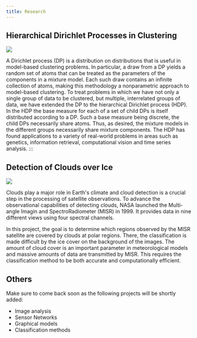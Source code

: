 ```yaml
---
title: Research
---
```


## Hierarchical Dirichlet Processes in Clustering

![](images/jordan_project_picture.gif)

A Dirichlet process (DP) is a distribution on distributions that is
useful in model-based clustering problems. In particular, a draw from a
DP yields a random set of atoms that can be treated as the parameters of
the components in a mixture model. Each such draw contains an infinite
collection of atoms, making this methodology a nonparametric approach to
model-based clustering. To treat problems in which we have not only a
single group of data to be clustered, but multiple, interrelated groups
of data, we have extended the DP to the hierarchical Dirichlet process
(HDP). In the HDP the base measure for each of a set of child DPs is
itself distributed according to a DP. Such a base measure being
discrete, the child DPs necessarily share atoms. Thus, as desired, the
mixture models in the different groups necessarily share mixture
components. The HDP has found applications to a variety of real-world
problems in areas such as genetics, information retrieval, computational
vision and time series analysis.
:::

## Detection of Clouds over Ice

![](images/yu_project_picture.jpg)

Clouds play a major role in Earth\'s climate and cloud detection is a
crucial step in the processing of satellite observations. To advance the
observational capabilities of detecting clouds, NASA launched the
Multi-angle Imagin and SpectroRadiometer (MISR) in 1999. It provides
data in nine different views using four spectral channels.

In this project, the goal is to determine which regions observed by the
MISR satellite are covered by clouds at polar regions. There, the
classification is made difficult by the ice cover on the background of
the images. The amount of cloud cover is an important parameter in
meteorological models and massive amounts of data are transmitted by
MISR. This requires the classification method to be both accurate and
computationally efficient.

## Others

Make sure to come back soon as the following projects will be shortly
added:

 - Image analysis
 - Sensor Networks
 - Graphical models
 - Classification methods
